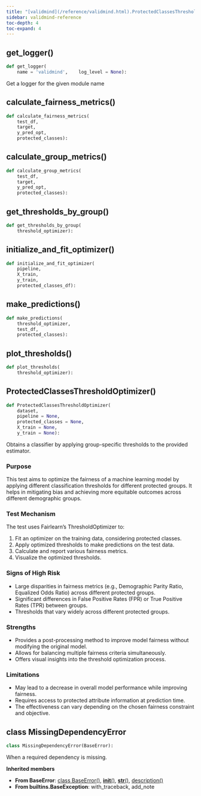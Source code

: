 ```yaml
---
title: "[validmind](/reference/validmind.html).ProtectedClassesThresholdOptimizer"
sidebar: validmind-reference
toc-depth: 4
toc-expand: 4
---
```


## get_logger<span class='muted'>()</span>

<!-- module.qmd.jinja2 - module level function alias -->

```python
def get_logger(
    name = 'validmind',    log_level = None):
```

Get a logger for the given module name

## calculate_fairness_metrics[()]{.muted}

<!-- function.qmd.jinja2 - function signature -->

```python
def calculate_fairness_metrics(
    test_df,
    target,
    y_pred_opt,
    protected_classes):
```

## calculate_group_metrics[()]{.muted}

<!-- function.qmd.jinja2 - function signature -->

```python
def calculate_group_metrics(
    test_df,
    target,
    y_pred_opt,
    protected_classes):
```

## get_thresholds_by_group[()]{.muted}

<!-- function.qmd.jinja2 - function signature -->

```python
def get_thresholds_by_group(
    threshold_optimizer):
```

## initialize_and_fit_optimizer[()]{.muted}

<!-- function.qmd.jinja2 - function signature -->

```python
def initialize_and_fit_optimizer(
    pipeline,
    X_train,
    y_train,
    protected_classes_df):
```

## make_predictions[()]{.muted}

<!-- function.qmd.jinja2 - function signature -->

```python
def make_predictions(
    threshold_optimizer,
    test_df,
    protected_classes):
```

## plot_thresholds[()]{.muted}

<!-- function.qmd.jinja2 - function signature -->

```python
def plot_thresholds(
    threshold_optimizer):
```

## ProtectedClassesThresholdOptimizer[()]{.muted}

<!-- function.qmd.jinja2 - function signature -->

```python
def ProtectedClassesThresholdOptimizer(
    dataset,
    pipeline = None,
    protected_classes = None,
    X_train = None,
    y_train = None):
```

Obtains a classifier by applying group-specific thresholds to the provided estimator.

### Purpose

This test aims to optimize the fairness of a machine learning model by applying different classification thresholds for different protected groups. It helps in mitigating bias and achieving more equitable outcomes across different demographic groups.

### Test Mechanism

The test uses Fairlearn's ThresholdOptimizer to:

1. Fit an optimizer on the training data, considering protected classes.
1. Apply optimized thresholds to make predictions on the test data.
1. Calculate and report various fairness metrics.
1. Visualize the optimized thresholds.

### Signs of High Risk

- Large disparities in fairness metrics (e.g., Demographic Parity Ratio, Equalized Odds Ratio) across different protected groups.
- Significant differences in False Positive Rates (FPR) or True Positive Rates (TPR) between groups.
- Thresholds that vary widely across different protected groups.

### Strengths

- Provides a post-processing method to improve model fairness without modifying the original model.
- Allows for balancing multiple fairness criteria simultaneously.
- Offers visual insights into the threshold optimization process.

### Limitations

- May lead to a decrease in overall model performance while improving fairness.
- Requires access to protected attribute information at prediction time.
- The effectiveness can vary depending on the chosen fairness constraint and objective.

## [class]{.muted} MissingDependencyError

<!-- class.qmd.jinja2 - class definition -->

```python
class MissingDependencyError(BaseError):
```

When a required dependency is missing.

**Inherited members**

- **From BaseError**: [class BaseError[()]{.muted}](#class-baseerror), [__init__[()]{.muted}](#__init__), [__str__[()]{.muted}](#__str__), [description[()]{.muted}](#description)
- **From builtins.BaseException**: with_traceback, add_note
